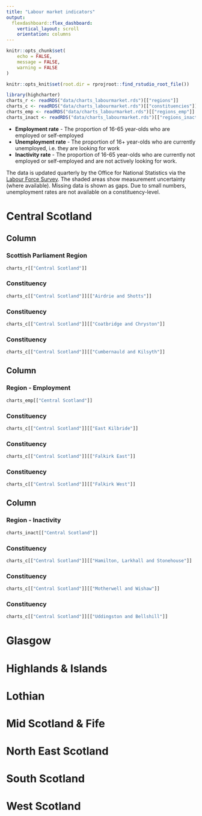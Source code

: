 ```yaml
---
title: "Labour market indicators"
output: 
  flexdashboard::flex_dashboard:
    vertical_layout: scroll
    orientation: columns
---
```

  
```r

knitr::opts_chunk$set(
	echo = FALSE,
	message = FALSE,
	warning = FALSE
)

knitr::opts_knit$set(root.dir = rprojroot::find_rstudio_root_file())

```

```r

library(highcharter)
charts_r <- readRDS("data/charts_labourmarket.rds")[["regions"]]
charts_c <- readRDS("data/charts_labourmarket.rds")[["constituencies"]]
charts_emp <- readRDS("data/charts_labourmarket.rds")[["regions_emp"]]
charts_inact <- readRDS("data/charts_labourmarket.rds")[["regions_inact"]]

```

- **Employment rate** - The proportion of 16-65 year-olds who are employed or self-employed
- **Unemployment rate** - The proportion of 16+ year-olds who are currently unemployed, i.e. they are looking for work
- **Inactivity rate** - The proportion of 16-65 year-olds who are currently not employed or self-employed and are not actively looking for work.

The data is updated quarterly by the Office for National Statistics via the [Labour Force Survey](https://www.ons.gov.uk/employmentandlabourmarket/peopleinwork/employmentandemployeetypes/bulletins/regionallabourmarket/september2023). The shaded areas show measurement uncertainty (where available). Missing data is shown as gaps. Due to small numbers, unemployment rates are not available on a constituency-level.

# Central Scotland

## Column

### Scottish Parliament Region {data-height=300 .first-box}

```r
charts_r[["Central Scotland"]]
```

### Constituency {data-height=300}

```r
charts_c[["Central Scotland"]][["Airdrie and Shotts"]]
```

### Constituency {data-height=300}

```r
charts_c[["Central Scotland"]][["Coatbridge and Chryston"]]
```

### Constituency {data-height=300}

```r
charts_c[["Central Scotland"]][["Cumbernauld and Kilsyth"]]
```

## Column

### Region - Employment {data-height=300 .first-box}

```r
charts_emp[["Central Scotland"]]
```

### Constituency {data-height=300}

```r
charts_c[["Central Scotland"]][["East Kilbride"]]
```

### Constituency {data-height=300}

```r
charts_c[["Central Scotland"]][["Falkirk East"]]
```

### Constituency {data-height=300}

```r
charts_c[["Central Scotland"]][["Falkirk West"]]
```


## Column

### Region - Inactivity {data-height=300 .first-box}

```r
charts_inact[["Central Scotland"]]
```

### Constituency {data-height=300}

```r
charts_c[["Central Scotland"]][["Hamilton, Larkhall and Stonehouse"]]
```

### Constituency {data-height=300}

```r
charts_c[["Central Scotland"]][["Motherwell and Wishaw"]]
```

### Constituency {data-height=300}

```r
charts_c[["Central Scotland"]][["Uddingston and Bellshill"]]
```


# Glasgow

# Highlands & Islands

# Lothian

# Mid Scotland & Fife

# North East Scotland

# South Scotland

# West Scotland

